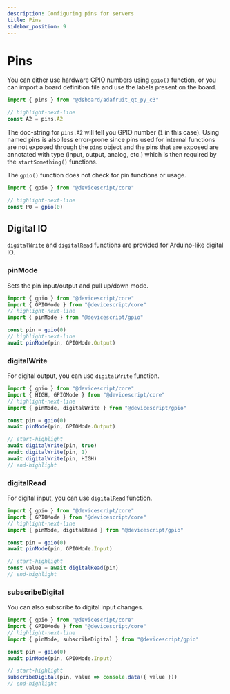 ```yaml
---
description: Configuring pins for servers
title: Pins
sidebar_position: 9
---
```


# Pins

You can either use hardware GPIO numbers using `gpio()` function, or you can import
a board definition file and use the labels present on the board.

```ts
import { pins } from "@dsboard/adafruit_qt_py_c3"

// highlight-next-line
const A2 = pins.A2
```

The doc-string for `pins.A2` will tell you GPIO number (`1` in this case).
Using named pins is also less error-prone since pins used for internal
functions are not exposed through the `pins` object and the pins that are
exposed are annotated with type (input, output, analog, etc.) which is then
required by the `startSomething()` functions.

The `gpio()` function does not check for pin functions or usage.

```ts
import { gpio } from "@devicescript/core"

// highlight-next-line
const P0 = gpio(0)
```

## Digital IO

`digitalWrite` and `digitalRead` functions are provided for Arduino-like
digital IO.

### pinMode

Sets the pin input/output and pull up/down mode.

```ts
import { gpio } from "@devicescript/core"
import { GPIOMode } from "@devicescript/core"
// highlight-next-line
import { pinMode } from "@devicescript/gpio"

const pin = gpio(0)
// highlight-next-line
await pinMode(pin, GPIOMode.Output)
```

### digitalWrite

For digital output, you can use `digitalWrite` function.

```ts
import { gpio } from "@devicescript/core"
import { HIGH, GPIOMode } from "@devicescript/core"
// highlight-next-line
import { pinMode, digitalWrite } from "@devicescript/gpio"

const pin = gpio(0)
await pinMode(pin, GPIOMode.Output)

// start-highlight
await digitalWrite(pin, true)
await digitalWrite(pin, 1)
await digitalWrite(pin, HIGH)
// end-highlight
```

### digitalRead

For digital input, you can use `digitalRead` function.

```ts
import { gpio } from "@devicescript/core"
import { GPIOMode } from "@devicescript/core"
// highlight-next-line
import { pinMode, digitalRead } from "@devicescript/gpio"

const pin = gpio(0)
await pinMode(pin, GPIOMode.Input)

// start-highlight
const value = await digitalRead(pin)
// end-highlight
```

### subscribeDigital

You can also subscribe to digital input changes.

```ts
import { gpio } from "@devicescript/core"
import { GPIOMode } from "@devicescript/core"
// highlight-next-line
import { pinMode, subscribeDigital } from "@devicescript/gpio"

const pin = gpio(0)
await pinMode(pin, GPIOMode.Input)

// start-highlight
subscribeDigital(pin, value => console.data({ value }))
// end-highlight
```
